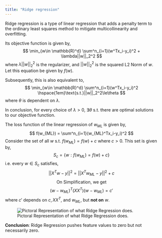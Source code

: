 ```yaml
---
title: "Ridge regression"
---
```


Ridge regression is a type of linear regression that adds a penalty term to the ordinary least squares method to mitigate multicollinearity and overfitting.

Its objective function is given by,
$$
\min_{w\in \mathbb{R}^d} \sum^n_{i=1}(w^Tx_i-y_i)^2 + \lambda||w||_2^2
$$
where $\lambda||w||_2^2$ is the regularizer, and $||w||_2^2$ is the squared L2 Norm of $w$. Let this equation be given by $f(w)$.

Subsequently, this is also equivalent to,
$$
\min_{w\in \mathbb{R}^d} \sum^n_{i=1}(w^Tx_i-y_i)^2 \hspace{1em}\text{s.t.}||w||_2^2\le\theta
$$
where $\theta$ is dependent on $\lambda$.

In conclusion, for every choice of $\lambda>0$, $\exists \theta$ s.t. there are optimal solutions to our objective function.

The loss function of the linear regression of $w_{ML}$ is given by,
$$
f(w_{ML}) = \sum^n_{i=1}(w_{ML}^Tx_i-y_i)^2
$$
Consider the set of all $w$ s.t. $f(w_{ML}) = f(w) + c$ where $c>0$. This set is given by,
$$
S_c = \left \{w: f(w_{ML}) = f(w) + c \right \} 
$$
i.e. every $w \in S_c$ satisfies,
$$
||X^Tw-y||^2=||X^Tw_{ML}-y||^2 + c
$$
$$
\text{On Simplification, we get}
$$
$$
(w-w_{ML})^T(XX^T)(w-w_{ML}) = c'
$$
where $c'$ depends on $c,XX^T,$ and $w_{ML}$, but **not on** $w$.

![Pictoral Representation of what Ridge Regression does.](../images/ridge_regression.png)

**Conclusion**: Ridge Regression pushes feature values to zero but not necessarily zero.